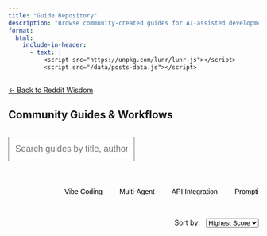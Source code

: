 ```yaml
---
title: "Guide Repository"
description: "Browse community-created guides for AI-assisted development"
format:
  html:
    include-in-header:
      - text: |
          <script src="https://unpkg.com/lunr/lunr.js"></script>
          <script src="/data/posts-data.js"></script>
---
```


[← Back to Reddit Wisdom](../index.html){.back-link}

## Community Guides & Workflows

<div class="search-container">
  <input type="text" id="searchInput" placeholder="Search guides by title, author, or content..." class="form-control">
  <div id="searchResults"></div>
</div>

<div class="filter-controls">
  <button class="filter-btn active" data-filter="all">All Guides</button>
  <button class="filter-btn" data-filter="vibe-coding">Vibe Coding</button>
  <button class="filter-btn" data-filter="multi-agent">Multi-Agent</button>
  <button class="filter-btn" data-filter="api-integration">API Integration</button>
  <button class="filter-btn" data-filter="prompting">Prompting</button>
  <button class="filter-btn" data-filter="context-management">Context Management</button>
</div>

<div class="sort-controls">
  Sort by: 
  <select id="sortSelect" class="form-select form-select-sm">
    <option value="score">Highest Score</option>
    <option value="date">Most Recent</option>
    <option value="title">Title (A-Z)</option>
  </select>
</div>

<div id="guidesContainer" class="guides-grid">
  <!-- Guides will be dynamically loaded here -->
</div>

<script>
// Wait for DOM and data to load
document.addEventListener('DOMContentLoaded', function() {
  // Check if posts data is available
  if (!window.postsData || !window.postsData.posts) {
    document.getElementById('guidesContainer').innerHTML = '<p class="error">Error loading guides. Please try refreshing the page.</p>';
    return;
  }

  const posts = window.postsData.posts;
  
  // Initialize search index
  const idx = lunr(function () {
    this.ref('id');
    this.field('title');
    this.field('body');
    this.field('author');
    this.field('category');
    
    posts.forEach(post => {
      this.add({
        id: post.id,
        title: post.title,
        body: post.body,
        author: post.author,
        category: post.category.join(' ')
      });
    });
  });

  // Get DOM elements
  const searchInput = document.getElementById('searchInput');
  const searchResults = document.getElementById('searchResults');
  const guidesContainer = document.getElementById('guidesContainer');

  // Display function
  function displayPosts(postsToShow, container) {
    const html = postsToShow.map(post => {
      const categoryBadges = post.category.map(cat => 
        `<span class="category-badge category-${cat}">${cat.replace('-', ' ')}</span>`
      ).join('');
      
      const excerpt = post.body.substring(0, 200).replace(/[#*`]/g, '') + '...';
      const date = new Date(post.created_at).toLocaleDateString('en-US', { 
        month: 'short', 
        day: 'numeric', 
        year: 'numeric' 
      });
      
      return `
        <div class="guide-card" data-categories="${post.category.join(' ')}">
          <div class="guide-header">
            <h3><a href="posts/${post.title.toLowerCase().replace(/[^a-z0-9]+/g, '-').replace(/^-+|-+$/g, '').substring(0, 50)}/">${post.title}</a></h3>
            <div class="guide-meta">
              <span class="author">by ${post.author}</span>
              <span class="date">${date}</span>
            </div>
          </div>
          <div class="guide-categories">${categoryBadges}</div>
          <p class="guide-excerpt">${excerpt}</p>
          <div class="guide-footer">
            <span class="score">${post.score} points</span>
            <span class="subreddit">r/${post.subreddit}</span>
            <a href="${post.url}" target="_blank" class="reddit-link">View on Reddit →</a>
          </div>
        </div>
      `;
    }).join('');
    
    container.innerHTML = html || '<p class="no-results">No guides found matching your criteria.</p>';
  }

  // Search functionality
  searchInput.addEventListener('input', (e) => {
    const query = e.target.value.trim();
    
    if (query.length < 2) {
      searchResults.innerHTML = '';
      displayPosts(posts, guidesContainer);
      return;
    }
    
    const results = idx.search(query);
    const matchedPosts = results.map(result => 
      posts.find(post => post.id === result.ref)
    );
    
    searchResults.innerHTML = `Found ${matchedPosts.length} results for "${query}"`;
    displayPosts(matchedPosts, guidesContainer);
  });

  // Filter functionality
  const filterButtons = document.querySelectorAll('.filter-btn');
  filterButtons.forEach(btn => {
    btn.addEventListener('click', (e) => {
      // Update active state
      filterButtons.forEach(b => b.classList.remove('active'));
      e.target.classList.add('active');
      
      const filter = e.target.dataset.filter;
      let filteredPosts = posts;
      
      if (filter !== 'all') {
        filteredPosts = posts.filter(post => 
          post.category.includes(filter)
        );
      }
      
      displayPosts(filteredPosts, guidesContainer);
    });
  });

  // Sort functionality
  const sortSelect = document.getElementById('sortSelect');
  sortSelect.addEventListener('change', (e) => {
    const sortBy = e.target.value;
    let sortedPosts = [...posts];
    
    switch(sortBy) {
      case 'score':
        sortedPosts.sort((a, b) => b.score - a.score);
        break;
      case 'date':
        sortedPosts.sort((a, b) => 
          new Date(b.created_at) - new Date(a.created_at)
        );
        break;
      case 'title':
        sortedPosts.sort((a, b) => 
          a.title.localeCompare(b.title)
        );
        break;
    }
    
    displayPosts(sortedPosts, guidesContainer);
  });

  // Initialize with all posts sorted by score
  displayPosts(posts.sort((a, b) => b.score - a.score), guidesContainer);
});
</script>

<style>
.search-container {
  margin: 2rem 0;
}

#searchInput {
  font-size: 1.1rem;
  padding: 0.75rem;
}

#searchResults {
  margin-top: 0.5rem;
  color: var(--bs-secondary);
  font-size: 0.9rem;
}

.filter-controls {
  margin: 1.5rem 0;
  text-align: center;
}

.filter-btn {
  background: none;
  border: 1px solid var(--bs-border-color);
  padding: 0.25rem 0.75rem;
  margin: 0.2rem;
  border-radius: 1.5rem;
  cursor: pointer;
  transition: all 0.3s ease;
  font-size: 0.875rem;
}

.filter-btn:hover {
  background: var(--bs-light);
}

.filter-btn.active {
  background: var(--bs-primary);
  color: white;
  border-color: var(--bs-primary);
}

.sort-controls {
  text-align: right;
  margin-bottom: 1.5rem;
}

.sort-controls select {
  display: inline-block;
  width: auto;
  margin-left: 0.5rem;
}

.guides-grid {
  display: grid;
  grid-template-columns: repeat(2, 1fr);
  gap: 1.5rem;
  margin: 2rem 0;
}

@media (max-width: 1200px) {
  .guides-grid {
    grid-template-columns: repeat(2, 1fr);
  }
}

@media (max-width: 768px) {
  .guides-grid {
    grid-template-columns: 1fr;
  }
}

.guide-card {
  border: 1px solid var(--bs-border-color);
  border-radius: 0.5rem;
  padding: 1.5rem;
  background: var(--bs-body-bg);
  transition: transform 0.2s ease, box-shadow 0.2s ease;
  display: flex;
  flex-direction: column;
  height: 100%;
  overflow: hidden;
}

.guide-card:hover {
  transform: translateY(-2px);
  box-shadow: 0 4px 12px rgba(0,0,0,0.1);
}

.guide-header h3 {
  margin: 0 0 0.5rem 0;
  font-size: 1.1rem;
  line-height: 1.3;
}

.guide-header h3 a {
  color: var(--bs-primary);
  text-decoration: none;
  display: -webkit-box;
  -webkit-line-clamp: 2;
  -webkit-box-orient: vertical;
  overflow: hidden;
  text-overflow: ellipsis;
}

.guide-header h3 a:hover {
  text-decoration: underline;
}

.guide-meta {
  font-size: 0.875rem;
  color: var(--bs-secondary);
  margin-bottom: 0.75rem;
}

.guide-meta span {
  margin-right: 1rem;
}

.guide-categories {
  margin: 0.5rem 0;
  display: flex;
  flex-wrap: wrap;
  gap: 0.3rem;
}

.category-badge {
  display: inline-block;
  padding: 0.1rem 0.4rem;
  font-size: 0.65rem;
  border-radius: 0.5rem;
  text-transform: capitalize;
  white-space: nowrap;
}

.category-vibe-coding {
  background: #e3f2fd;
  color: #1976d2;
}

.category-multi-agent {
  background: #f3e5f5;
  color: #7b1fa2;
}

.category-api-integration {
  background: #e8f5e9;
  color: #388e3c;
}

.category-prompting {
  background: #fff3e0;
  color: #e65100;
}

.category-context-management {
  background: #fce4ec;
  color: #c2185b;
}

.category-general {
  background: #f5f5f5;
  color: #616161;
}

.guide-excerpt {
  color: var(--bs-body-color);
  margin: 1rem 0;
  line-height: 1.6;
  flex: 1;
  overflow: hidden;
  display: -webkit-box;
  -webkit-line-clamp: 3;
  -webkit-box-orient: vertical;
  text-overflow: ellipsis;
}

.guide-footer {
  display: flex;
  justify-content: space-between;
  align-items: center;
  flex-wrap: wrap;
  gap: 0.5rem;
  font-size: 0.75rem;
  color: var(--bs-secondary);
  padding-top: 1rem;
  margin-top: auto;
  border-top: 1px solid var(--bs-border-color);
}

.guide-footer .score {
  font-weight: bold;
  color: var(--bs-success);
}

.reddit-link {
  color: #ff4500;
  text-decoration: none;
}

.reddit-link:hover {
  text-decoration: underline;
}

.no-results {
  text-align: center;
  color: var(--bs-secondary);
  padding: 3rem;
  font-size: 1.1rem;
}

.filter-controls {
  overflow-x: auto;
  white-space: nowrap;
  -webkit-overflow-scrolling: touch;
}
</style>